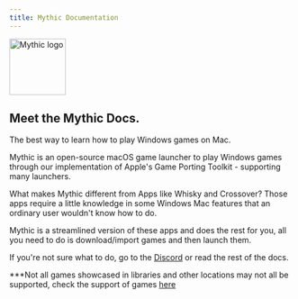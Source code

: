 ```yaml
---
title: Mythic Documentation
---
```



<Image src="/favicon.png" height="100" width="100" alt="Mythic logo" />

## Meet the Mythic Docs.

The best way to learn how to play Windows games on Mac.

Mythic is an open-source macOS game launcher to play Windows games through our implementation of Apple's Game Porting Toolkit - supporting many launchers.

What makes Mythic different from Apps like Whisky and Crossover? Those apps require a little knowledge in some Windows Mac features that an ordinary user wouldn't know how to do.

Mythic is a streamlined version of these apps and does the rest for you, all you need to do is download/import games and then launch them. 

If you're not sure what to do, go to the [Discord](https://discord.gg/GwHgX3QWK3) or read the rest of the docs.

***Not all games showcased in libraries and other locations may not all be supported, check the support of games [here](..content/docs/gamesupport.mdx)
